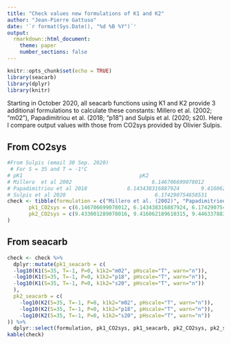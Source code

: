 ```yaml
---
title: "Check values new formulations of K1 and K2"
author: "Jean-Pierre Gattuso"
date: '`r format(Sys.Date(), "%d %B %Y")`'
output:
  rmarkdown::html_document:
    theme: paper
    number_sections: false
---
```


```r
knitr::opts_chunk$set(echo = TRUE)
library(seacarb)
library(dplyr)
library(knitr)
```

Starting in October 2020, all seacarb functions using K1 and K2 provide 3 additional formulations to calculate these constants: Millero et al. (2002; "m02"), Papadimitriou et al. (2018; "p18") and Sulpis et al. (2020; s20). Here I compare output values with those from CO2sys provided by Olivier Sulpis.

## From CO2sys

```r
#From Sulpis (email 30 Sep. 2020)
 # For S = 35 and T = -1°C
# pK1                                      pK2
# Millero  et al 2002                          6.146706699078012       9.433001289078016
# Papadimitriou et al 2018             6.143438316887924       9.416062189610315
# Sulpis et al 2020                             6.174290754658531       9.446337883724114
check <- tibble(formulation = c("Millero et al. (2002)", "Papadimitriou et al. (2018)", "Sulpis et al. (2020)"),
       pk1_CO2sys = c(6.146706699078012, 6.143438316887924, 6.174290754658531),
       pk2_CO2sys = c(9.433001289078016, 9.416062189610315, 9.446337883724114)
)
```
## From seacarb
```r

check <- check %>% 
  dplyr::mutate(pk1_seacarb = c(
  -log10(K1(S=35, T=-1, P=0, k1k2="m02", pHscale="T", warn="n")), 
  -log10(K1(S=35, T=-1, P=0, k1k2="p18", pHscale="T", warn="n")), 
  -log10(K1(S=35, T=-1, P=0, k1k2="s20", pHscale="T", warn="n"))
  ),
  pk2_seacarb = c(
    -log10(K2(S=35, T=-1, P=0, k1k2="m02", pHscale="T", warn="n")),
    -log10(K2(S=35, T=-1, P=0, k1k2="p18", pHscale="T", warn="n")),
    -log10(K2(S=35, T=-1, P=0, k1k2="s20", pHscale="T", warn="n"))
)) %>% 
  dplyr::select(formulation, pk1_CO2sys, pk1_seacarb, pk2_CO2sys, pk2_seacarb)
kable(check)
```

